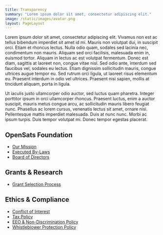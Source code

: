 ```yaml
---
title: Transparency
summary: "Lorem ipsum dolor sit amet, consectetur adipiscing elit."
image: /static/images/avatar.png
layout: PageLayout
---
```


Lorem ipsum dolor sit amet, consectetur adipiscing elit. Vivamus non est ac
tellus bibendum imperdiet sit amet id mi. Mauris non volutpat dui, in suscipit
orci. Etiam et rhoncus lectus. Nulla odio quam, sodales sed lacinia nec,
condimentum non mauris. Aliquam sed orci facilisis, malesuada enim in, euismod
tortor. Aliquam in lectus ac est volutpat fermentum. Donec est diam, sagittis at
laoreet non, congue vitae nisl. Sed odio ante, interdum sed faucibus vel,
sodales eu lectus. Etiam dignissim sollicitudin mauris, congue ultrices augue
tempor eu. Sed rutrum orci ligula, ut laoreet risus elementum eu. Praesent
interdum in odio vel ultrices. Praesent nisi sapien, mollis at tincidunt
aliquam, porta in ligula.

Ut iaculis justo ullamcorper odio auctor, sed luctus quam pharetra. Integer
porttitor ipsum in orci ullamcorper rhoncus. Praesent luctus, enim a auctor
suscipit, mauris metus congue arcu, ac sollicitudin mauris libero feugiat nunc.
Phasellus ac lorem cursus, venenatis lectus sit amet, ornare nisi. Pellentesque
mattis imperdiet malesuada. Duis at nunc nunc. Morbi ac ipsum turpis. Duis
tempor volutpat mi. Donec tempor egestas placerat.

## OpenSats Foundation

- [Our Mission](/mission)
- [Executed By-Laws][ebl]
- [Board of Directors](/about#board-of-directors)

## Grants & Research

- [Grant Selection Process](https://github.com/OpenSats/website/blob/master/docs/grant-selection.md)

## Ethics & Compliance

- [Conflict of Interest][coi]
- [Tax Policy][tax]
- [EEO & Non-Discrimination Policy][eeo]
- [Whistleblower Protection Policy][wpp]

[ebl]: /docs/bylaws.pdf
[coi]: /docs/conflict.pdf
[tax]: /docs/tax.pdf
[eeo]: /docs/eeo.pdf
[wpp]: /docs/whistle.pdf
